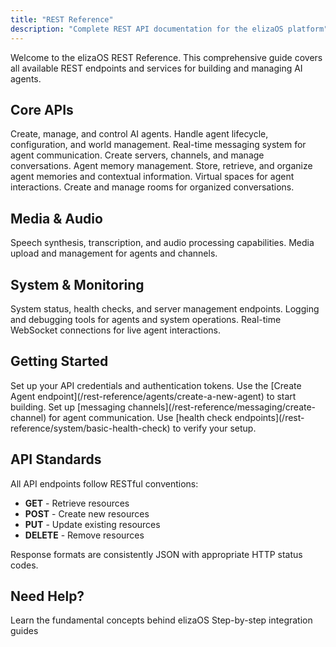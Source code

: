 ```yaml
---
title: "REST Reference"
description: "Complete REST API documentation for the elizaOS platform"
---
```


Welcome to the elizaOS REST Reference. This comprehensive guide covers all available REST endpoints and services for building and managing AI agents.

## Core APIs

<Card title="Agents" icon="robot" href="/rest-reference/agents/create-a-new-agent">
  Create, manage, and control AI agents. Handle agent lifecycle, configuration, and world management.
</Card>

<Card title="Messaging" icon="message" href="/rest-reference/messaging/create-server">
  Real-time messaging system for agent communication. Create servers, channels, and manage conversations.
</Card>

<Card title="Memory" icon="brain" href="/rest-reference/memory/get-agent-memories">
  Agent memory management. Store, retrieve, and organize agent memories and contextual information.
</Card>

<Card title="Rooms" icon="users" href="/rest-reference/rooms/create-a-room">
  Virtual spaces for agent interactions. Create and manage rooms for organized conversations.
</Card>

## Media & Audio

<Card title="Audio" icon="microphone" href="/rest-reference/audio/generate-speech-from-text">
  Speech synthesis, transcription, and audio processing capabilities.
</Card>

<Card title="Media" icon="image" href="/rest-reference/media/upload-media-for-agent">
  Media upload and management for agents and channels.
</Card>

## System & Monitoring

<Card title="System" icon="server" href="/rest-reference/system/basic-health-check">
  System status, health checks, and server management endpoints.
</Card>

<Card title="Logs" icon="file-text" href="/rest-reference/logs/get-agent-logs">
  Logging and debugging tools for agents and system operations.
</Card>

<Card title="WebSocket" icon="wifi" href="/rest-reference/websocket/socketio-real-time-connection">
  Real-time WebSocket connections for live agent interactions.
</Card>

## Getting Started

<Steps>
  <Step title="Authentication">
    Set up your API credentials and authentication tokens.
  </Step>
  <Step title="Create an Agent">
    Use the [Create Agent endpoint](/rest-reference/agents/create-a-new-agent) to start building.
  </Step>
  <Step title="Configure Messaging">
    Set up [messaging channels](/rest-reference/messaging/create-channel) for agent communication.
  </Step>
  <Step title="Test Integration">
    Use [health check endpoints](/rest-reference/system/basic-health-check) to verify your setup.
  </Step>
</Steps>

## API Standards

All API endpoints follow RESTful conventions:

- **GET** - Retrieve resources
- **POST** - Create new resources  
- **PUT** - Update existing resources
- **DELETE** - Remove resources

Response formats are consistently JSON with appropriate HTTP status codes.

## Need Help?

<CardGroup cols={2}>
  <Card title="Core Concepts" icon="lightbulb" href="/core-concepts">
    Learn the fundamental concepts behind elizaOS
  </Card>
  <Card title="Create a Plugin" icon="book" href="/guides/create-a-plugin">
    Step-by-step integration guides
  </Card>
</CardGroup>